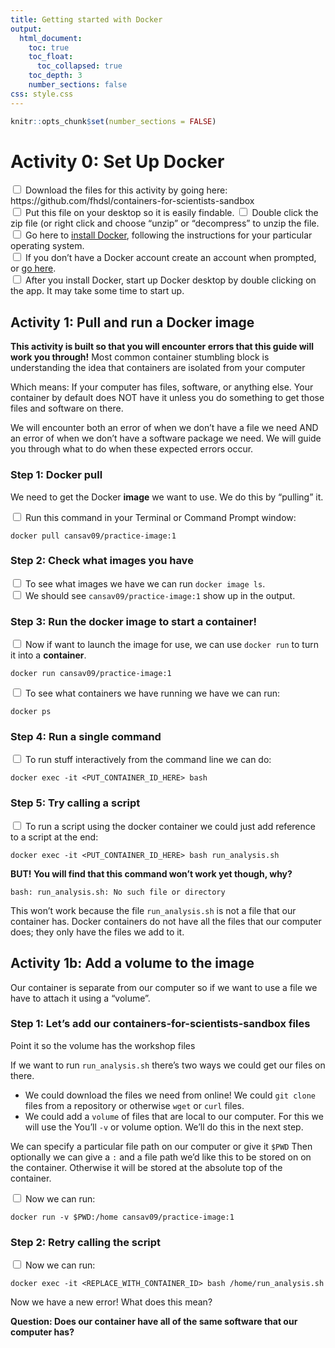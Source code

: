 ```yaml
---
title: Getting started with Docker
output:
  html_document:
    toc: true
    toc_float:
      toc_collapsed: true
    toc_depth: 3
    number_sections: false
css: style.css
---
```

```r
knitr::opts_chunk$set(number_sections = FALSE)
```

# Activity 0: Set Up Docker
<input type="checkbox"> Download the files for this activity by going here: https://github.com/fhdsl/containers-for-scientists-sandbox  
<input type="checkbox"> Put this file on your desktop so it is easily findable. 
<input type="checkbox"> Double click the zip file (or right click and choose "unzip" or "decompress" to unzip the file. 
<input type="checkbox"> Go here to [install Docker](https://www.docker.com/get-started), following the instructions for your particular operating system.    
<input type="checkbox"> If you don't have a Docker account create an account when prompted, or [go here](https://hub.docker.com/).    
<input type="checkbox"> After you install Docker, start up Docker desktop by double clicking on the app. It may take some time to start up.    

## Activity 1: Pull and run a Docker image

**This activity is built so that you will encounter errors that this guide will work you through!** 
Most common container stumbling block is understanding the idea that containers are isolated from your computer

Which means: If your computer has files, software, or anything else. Your container by default does NOT have it unless you do something to get those files and software on there. 

We will encounter both an error of when we don't have a file we need AND an error of when we don't have a software package we need. We will guide you through what to do when these expected errors occur. 

### Step 1: Docker pull

We need to get the Docker **image** we want to use. We do this by "pulling" it.

<input type="checkbox"> Run this command in your Terminal or Command Prompt window: 

```
docker pull cansav09/practice-image:1
```

### Step 2: Check what images you have

<input type="checkbox"> To see what images we have we can run `docker image ls`.  
<input type="checkbox"> We should see `cansav09/practice-image:1` show up in the output.  
 
### Step 3: Run the docker image to start a container!

<input type="checkbox"> Now if want to launch the image for use, we can use `docker run` to turn it into a **container**. 
```
docker run cansav09/practice-image:1
```

<input type="checkbox"> To see what containers we have running we have we can run:

```
docker ps
```

### Step 4: Run a single command

<input type="checkbox"> To run stuff interactively from the command line we can do:  

```
docker exec -it <PUT_CONTAINER_ID_HERE> bash
```

### Step 5: Try calling a script

<input type="checkbox"> To run a script using the docker container we could just add reference to a script at the end:  

```
docker exec -it <PUT_CONTAINER_ID_HERE> bash run_analysis.sh
```

**BUT! You will find that this command won't work yet though, why?**

```
bash: run_analysis.sh: No such file or directory
```

This won't work because the file `run_analysis.sh` is not a file that our container has. Docker containers do not have all the files that our computer does; they only have the files we add to it.

## Activity 1b: Add a volume to the image

Our container is separate from our computer so if we want to use a file we have to attach it using a "volume".

### Step 1: Let’s add our containers-for-scientists-sandbox files

Point it so the volume has the workshop files

If we want to run `run_analysis.sh` there's two ways we could get our files on there.

- We could download the files we need from online! We could `git clone` files from a repository or otherwise `wget` or `curl` files.
- We could add a `volume` of files that are local to our computer. For this we will use the You'll `-v` or volume option. We'll do this in the next step. 

We can specify a particular file path on our computer or give it `$PWD` Then optionally we can give a `:` and a file path we'd like this to be stored on on the container. Otherwise it will be stored at the absolute top of the container.

<input type="checkbox"> Now we can run:  
```
docker run -v $PWD:/home cansav09/practice-image:1
```

### Step 2: Retry calling the script

<input type="checkbox"> Now we can run:  
```
docker exec -it <REPLACE_WITH_CONTAINER_ID> bash /home/run_analysis.sh
```

Now we have a new error! What does this mean?

**Question: Does our container have all of the same software that our computer has?**
